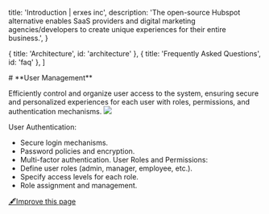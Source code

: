 
  title: 'Introduction | erxes inc',
  description:
    'The open-source Hubspot alternative enables SaaS providers and digital marketing agencies/developers to create unique experiences for their entire business.',
}

  { title: 'Architecture', id: 'architecture' },
  { title: 'Frequently Asked Questions', id: 'faq' },
]

<HeroPattern />
# **User Management**

Efficiently control and organize user access to the system, ensuring secure and personalized experiences for each user with roles, permissions, and authentication mechanisms.
![](https://office.erxes.io/gateway/read-file?key=office-erxes-io/0.8217520008815253Screenshot2023-12-03124606.png)

User Authentication:
- Secure login mechanisms.
- Password policies and encryption.
- Multi-factor authentication.
User Roles and Permissions:
- Define user roles (admin, manager, employee, etc.).
- Specify access levels for each role.
- Role assignment and management.



[🖋️Improve this page](https://github.com/erxes/erxes-docs/edit/main/src/app/requirement/employee/user/page.mdx)
